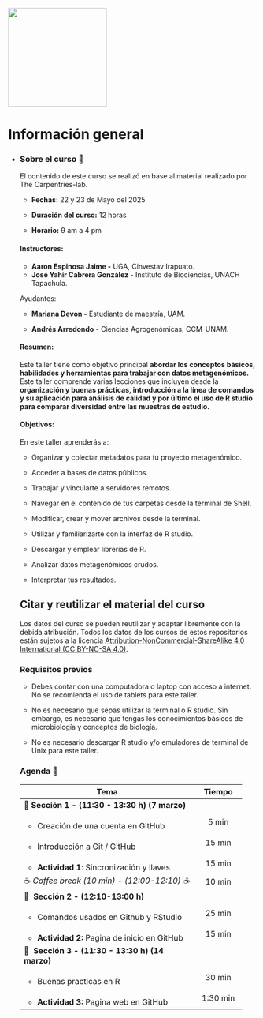 ::: {layout-ncol="2"}
![](figures/rsgMexico.jpeg){width="200"}
:::

# Información general {.unnumbered}

-   ::: {.panel-tabset group="globalInfo"}
    ### Sobre el curso 📌

    El contenido de este curso se realizó en base al material realizado por The Carpentries-lab.

    -   **Fechas:** 22 y 23 de Mayo del 2025

    -   **Duración del curso:** 12 horas

    -   **Horario:** 9 am a 4 pm

    #### **Instructores:** 

    -   **Aaron Espinosa Jaime -** UGA, Cinvestav Irapuato.
    -   **José Yahir Cabrera González** - Instituto de Biociencias, UNACH Tapachula.

    Ayudantes:

    -   **Mariana Devon -** Estudiante de maestría, UAM.

    -   **Andrés Arredondo** - Ciencias Agrogenómicas, CCM-UNAM.

    #### **Resumen:**

    Este taller tiene como objetivo principal **abordar los conceptos básicos, habilidades y herramientas para trabajar con datos metagenómicos.** Este taller comprende varias lecciones que incluyen desde la **organización y buenas prácticas, introducción a la línea de comandos y su aplicación para análisis de calidad y por último el uso de R studio para comparar diversidad entre las muestras de estudio.**

    #### **Objetivos:**

    En este taller aprenderás a:

    -   Organizar y colectar metadatos para tu proyecto metagenómico.

    -   Acceder a bases de datos públicos.

    -   Trabajar y vincularte a servidores remotos.

    -   Navegar en el contenido de tus carpetas desde la terminal de Shell.

    -   Modificar, crear y mover archivos desde la terminal.

    -   Utilizar y familiarizarte con la interfaz de R studio.

    -   Descargar y emplear librerías de R.

    -   Analizar datos metagenómicos crudos.

    -   Interpretar tus resultados.

    ## Citar y reutilizar el material del curso

    Los datos del curso se pueden reutilizar y adaptar libremente con la debida atribución. Todos los datos de los cursos de estos repositorios están sujetos a la licencia [Attribution-NonCommercial-ShareAlike 4.0 International (CC BY-NC-SA 4.0)](https://creativecommons.org/licenses/by-nc-sa/4.0/).

    ### Requisitos previos

    -   Debes contar con una computadora o laptop con acceso a internet. No se recomienda el uso de tablets para este taller.

    -   No es necesario que sepas utilizar la terminal o R studio. Sin embargo, es necesario que tengas los conocimientos básicos de microbiología y conceptos de biología.

    -   No es necesario descargar R studio y/o emuladores de terminal de Unix para este taller.

    ### Agenda 📆 {#agenda}

    +----------------------------------------------------+--------------+
    | Tema                                               | Tiempo       |
    +====================================================+:============:+
    | 🔷 **Sección** **1 - (11:30 - 13:30 h) (7 marzo)** |              |
    +----------------------------------------------------+--------------+
    | -   Creación de una cuenta en GitHub               | 5 min        |
    +----------------------------------------------------+--------------+
    | -   Introducción a Git / GitHub                    | 15 min       |
    +----------------------------------------------------+--------------+
    | -   **Actividad 1**: Sincronización y llaves       | 15 min       |
    +----------------------------------------------------+--------------+
    | ☕ *Coffee break (10 min) - (12:00-12:10) ☕*      | 10 min       |
    +----------------------------------------------------+--------------+
    | 🔷  **Sección** **2 - (12:10-13:00 h)**            |              |
    +----------------------------------------------------+--------------+
    | -   Comandos usados en Github y RStudio            | 25 min       |
    +----------------------------------------------------+--------------+
    | -   **Actividad 2:** Pagina de inicio en GitHub    | 15 min       |
    +----------------------------------------------------+--------------+
    | 🔷  **Sección 3 - (11:30 - 13:30 h) (14 marzo)**   |              |
    +----------------------------------------------------+--------------+
    | -   Buenas practicas en R                          | 30 min       |
    +----------------------------------------------------+--------------+
    | -   **Actividad 3:** Pagina web en GitHub          | 1:30 min     |
    +----------------------------------------------------+--------------+
    :::
